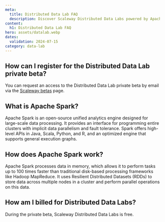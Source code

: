 ```yaml
---
meta:
  title: Distributed Data Lab FAQ
  description: Discover Scaleway Distributed Data Labs powered by Apache Spark, and how to use them.
content:
  h1: Distributed Data Lab FAQ
hero: assets/datalab.webp
dates:
  validation: 2024-07-15
category: data-lab
---
```


## How can I register for the Distributed Data Lab private beta?

You can request an access to the Distributed Data Lab private beta by email via the [Scaleway betas](https://www.scaleway.com/fr/betas/#distributed-data-lab) page.

## What is Apache Spark?

Apache Spark is an open-source unified analytics engine designed for large-scale data processing. It provides an interface for programming entire clusters with implicit data parallelism and fault tolerance. Spark offers high-level APIs in Java, Scala, Python, and R, and an optimized engine that supports general execution graphs.

## How does Apache Spark work?

Apache Spark processes data in memory, which allows it to perform tasks up to 100 times faster than traditional disk-based processing frameworks like Hadoop MapReduce. It uses Resilient Distributed Datasets (RDDs) to store data across multiple nodes in a cluster and perform parallel operations on this data.

## How am I billed for Distributed Data Labs?

During the private beta, Scaleway Distributed Data Labs is free.
